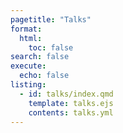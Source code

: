 ```yaml
---
pagetitle: "Talks"
format: 
  html: 
    toc: false
search: false
execute: 
  echo: false
listing: 
  - id: talks/index.qmd
    template: talks.ejs
    contents: talks.yml
---
```

